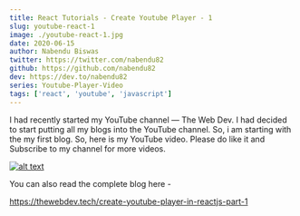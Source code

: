 ```yaml
---
title: React Tutorials - Create Youtube Player - 1
slug: youtube-react-1
image: ./youtube-react-1.jpg
date: 2020-06-15
author: Nabendu Biswas
twitter: https://twitter.com/nabendu82
github: https://github.com/nabendu82
dev: https://dev.to/nabendu82
series: Youtube-Player-Video
tags: ['react', 'youtube', 'javascript']
---
```


I had recently started my YouTube channel — The Web Dev. I had decided to start putting all my blogs into the YouTube channel. So, i am starting with the my first blog. So, here is my YouTube video. Please do like it and Subscribe to my channel for more videos.

<div className={styles.image__small}>

[![alt text](https://res.cloudinary.com/dxkxvfo2o/image/upload/v1592290455/youtube-player-2_i8k4q0.png)](https://www.youtube.com/watch?v=yT_bWQhgvrw&t "Create Youtube Player - 1")

</div>

You can also read the complete blog here -

https://thewebdev.tech/create-youtube-player-in-reactjs-part-1
